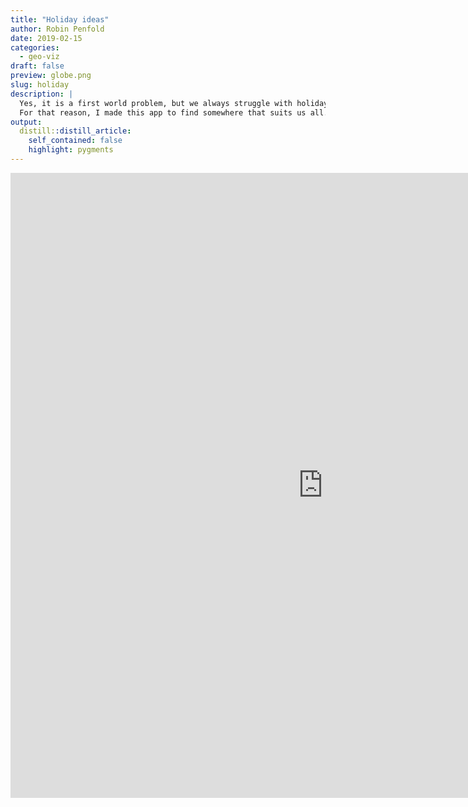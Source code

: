 ```yaml
---
title: "Holiday ideas"
author: Robin Penfold
date: 2019-02-15
categories:
  - geo-viz
draft: false
preview: globe.png
slug: holiday
description: |
  Yes, it is a first world problem, but we always struggle with holiday destinations. I prefer flying upside down to somewhere different, whilst my wife and boy aren't keen on heat or long flights. 
  For that reason, I made this app to find somewhere that suits us all.
output:
  distill::distill_article:
    self_contained: false
    highlight: pygments
---
```


<iframe width="1000" height="1000" scrolling="yes" frameborder="no"  src="http://167.172.99.246:3838/app_hols/"> </iframe>

</p>
